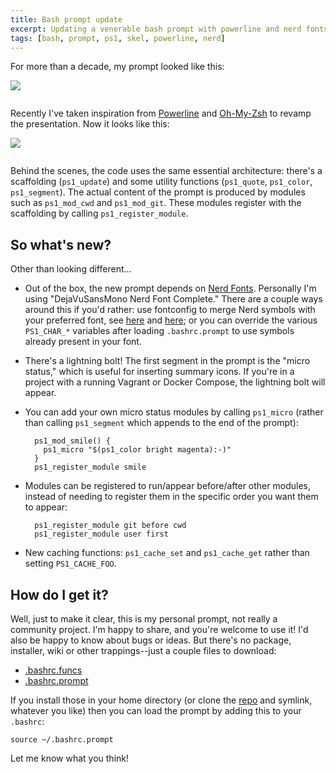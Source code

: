 ```yaml
---
title: Bash prompt update
excerpt: Updating a venerable bash prompt with powerline and nerd fonts
tags: [bash, prompt, ps1, skel, powerline, nerd]
---
```


For more than a decade, my prompt looked like this:

<div className="post-image wide">
    <img src="/img/as-is/prompt-old-light.png" />
</div>

<pre className="ansi">
</pre>

Recently I've taken inspiration from
[Powerline](https://github.com/powerline/powerline) and
[Oh-My-Zsh](http://ohmyz.sh/) to revamp the presentation. Now it looks like
this:

<div className="post-image wide">
    <img src="/img/as-is/prompt-new-light.png" />
</div>

<pre className="ansi">
</pre>

Behind the scenes, the code uses the same essential architecture: there's a
scaffolding (`ps1_update`) and some utility functions (`ps1_quote`, `ps1_color`,
`ps1_segment`). The actual content of the prompt is produced by modules such as
`ps1_mod_cwd` and `ps1_mod_git`. These modules register with the scaffolding by
calling `ps1_register_module`.

## So what's new?

Other than looking different...

* Out of the box, the new prompt depends on [Nerd Fonts](http://nerdfonts.com/).
  Personally I'm using "DejaVuSansMono Nerd Font Complete." There are a couple
  ways around this if you'd rather: use fontconfig to merge Nerd symbols with
  your preferred font, see
  [here](http://powerline.readthedocs.io/en/master/installation/linux.html#fontconfig)
  and
  [here](https://github.com/ryanoasis/nerd-fonts/blob/master/10-nerd-font-symbols.conf);
  or you can override the various `PS1_CHAR_*` variables after loading
  `.bashrc.prompt` to use symbols already present in your font.

* There's a lightning bolt! The first segment in the prompt is the "micro
  status," which is useful for inserting summary icons. If you're in a project
  with a running Vagrant or Docker Compose, the lightning bolt will appear.

* You can add your own micro status modules by calling `ps1_micro` (rather than
  calling `ps1_segment` which appends to the end of the prompt):

        ps1_mod_smile() {
          ps1_micro "$(ps1_color bright magenta):-)"
        }
        ps1_register_module smile

* Modules can be registered to run/appear before/after other modules, instead of
  needing to register them in the specific order you want them to appear:

        ps1_register_module git before cwd
        ps1_register_module user first

* New caching functions: `ps1_cache_set` and `ps1_cache_get` rather than setting
  `PS1_CACHE_FOO`.

## How do I get it?

Well, just to make it clear, this is my personal prompt, not really a community
project. I'm happy to share, and you're welcome to use it! I'd also be happy to
know about bugs or ideas. But there's no package, installer, wiki or other
trappings--just a couple files to download:

* [.bashrc.funcs](https://raw.githubusercontent.com/agriffis/skel/master/bash/.bashrc.funcs)
* [.bashrc.prompt](https://raw.githubusercontent.com/agriffis/skel/master/bash/.bashrc.prompt)

If you install those in your home directory (or clone
the [repo](https://github.com/agriffis/skel) and symlink, whatever you like)
then you can load the prompt by adding this to your `.bashrc`:

    source ~/.bashrc.prompt

Let me know what you think!
